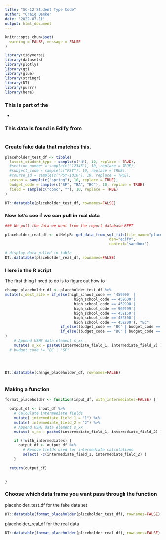 ```yaml
---
title: "SC-12 Student Type Code"
author: "Craig Demke"
date: '2022-07-11'
output: html_document
---
```



```r
knitr::opts_chunk$set(
  warning = FALSE, message = FALSE
)
```

```r
library(tidyverse)
library(datasets)
library(plotly)
library(gt)
library(glue)
library(stringr)
library(DT)
library(purrr)
library(here)
```
### This is part of the 
* 

### This data is found in Edify from 
```{}

```


### Create fake data that matches this.

```r
placeholder_test_df <- tibble(
  latest_student_type = sample(c("H"), 10, replace = TRUE),
  #section_number = sample(c("12345"), 10, replace = TRUE),
  #subject_code = sample(c("PSY"), 10, replace = TRUE),
  #course_id = sample(c("PSY-1010"), 10, replace = TRUE),
  season = sample(c("spring"), 10, replace = TRUE),
  budget_code = sample(c("SF", "BA", "BC"), 10, replace = TRUE)
  field = sample(c("conc", ""), 10, replace = TRUE)
)

DT::datatable(placeholder_test_df, rownames=FALSE)
```

### Now let's see if we can pull in real data

```r
### We pull the data we want from the report database REPT 

placeholder_real_df <- utHelpR::get_data_from_sql_file(file_name="placeholder.sql",
                                               dsn="edify",
                                               context="sandbox")

# display data pulled in table
DT::datatable(placeholder_real_df, rownames=FALSE)
```


### Here is the R script

The first thing I need to do is to figure out how to

```r

change_placeholder_df <- placeholder_test_df %>%
mutate(c_dest_site = if_else(high_school_code == '459500' |
                               high_school_code =='459600'|
                               high_school_code =='459998'|
                               high_school_code =='969999'|
                               high_school_code =='459150'|
                               high_school_code =='459300'|
                               high_school_code =='459200'), "EC",
                         if_else((budget_code == "BC" | budget_code == "SF") & field == conc, "CC",
                         if_else((budget_code == "BC" | budget_code == "SF") & field != conc, "DC"))
)
    # Append USHE data element s_xx
    mutate( s_xx = paste0(intermediate_field_1, intermediate_field_2) )
  # budget_code != "BC | "SF"
    
    


DT::datatable(change_placeholder_df, rownames=FALSE)



```

### Making a function

```r
  
format_placeholder <- function(input_df, with_intermediates=FALSE) {

  output_df <- input_df %>%
    # Calculate intermediate fields
    mutate( intermediate_field_1 = "1") %>%
    mutate( intermediate_field_2 = "2") %>%
    # Append USHE data element s_xx
    mutate( s_xx = paste0(intermediate_field_1, intermediate_field_2) )

    if (!with_intermediates) {
      output_df <- output_df %>%
        # Remove fields used for intermediate calculations
        select( -c(intermediate_field_1, intermediate_field_2) )
    }

  return(output_df)

  
}
```
### Choose which data frame you want pass through the function 

placeholder_test_df for the fake data set
```r
DT::datatable(format_placeholder(placeholder_test_df), rownames=FALSE)
```

placeholder_real_df for the real data
```r
DT::datatable(format_placeholder(placeholder_real_df), rownames=FALSE)
```

